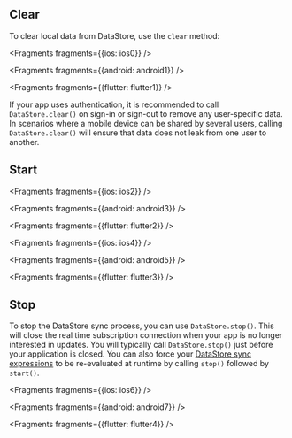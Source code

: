 ## Clear

To clear local data from DataStore, use the `clear` method:


<Fragments fragments={{ios: ios0}} />


<Fragments fragments={{android: android1}} />


<Fragments fragments={{flutter: flutter1}} />

<Callout>

If your app uses authentication, it is recommended to call `DataStore.clear()` on sign-in or sign-out to remove any user-specific data. In scenarios where a mobile device can be shared by several users, calling `DataStore.clear()` will ensure that data does not leak from one user to another.

</Callout>

## Start


<Fragments fragments={{ios: ios2}} />


<Fragments fragments={{android: android3}} />


<Fragments fragments={{flutter: flutter2}} />



<Fragments fragments={{ios: ios4}} />


<Fragments fragments={{android: android5}} />


<Fragments fragments={{flutter: flutter3}} />

## Stop

To stop the DataStore sync process, you can use `DataStore.stop()`.  This will close the real time subscription connection when your app is no longer interested in updates. You will typically call `DataStore.stop()` just before your application is closed.  You can also force your [DataStore sync expressions](/lib/datastore/sync) to be re-evaluated at runtime by calling `stop()` followed by `start()`.


<Fragments fragments={{ios: ios6}} />


<Fragments fragments={{android: android7}} />


<Fragments fragments={{flutter: flutter4}} />
